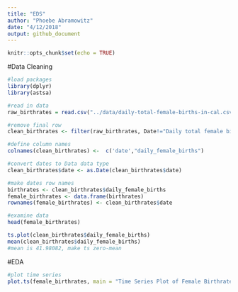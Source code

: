 ```yaml
---
title: "EDS"
author: "Phoebe Abramowitz"
date: "4/12/2018"
output: github_document
---
```


```r
knitr::opts_chunk$set(echo = TRUE)
```
#Data Cleaning
```r
#load packages
library(dplyr)
library(astsa)

#read in data
raw_birthrates = read.csv("../data/daily-total-female-births-in-cal.csv")

#remove final row
clean_birthrates <- filter(raw_birthrates, Date!="Daily total female births in California")

#define column names
colnames(clean_birthrates) <-  c('date',"daily_female_births")

#convert dates to Data data type
clean_birthrates$date <- as.Date(clean_birthrates$date)

#make dates row names
birthrates <- clean_birthrates$daily_female_births
female_birthrates <- data.frame(birthrates)
rownames(female_birthrates) <- clean_birthrates$date

#examine data
head(female_birthrates)
```
```r
ts.plot(clean_birthrates$daily_female_births)
mean(clean_birthrates$daily_female_births)
#mean is 41.98082, make ts zero-mean
```
#EDA
```r
#plot time series
plot.ts(female_birthrates, main = "Time Series Plot of Female Birthrate Data")
```


 